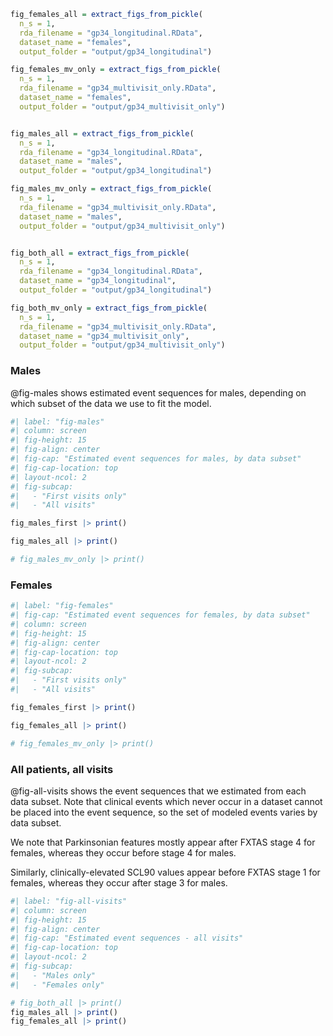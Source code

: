 ```r
fig_females_all = extract_figs_from_pickle(
  n_s = 1,
  rda_filename = "gp34_longitudinal.RData",
  dataset_name = "females",
  output_folder = "output/gp34_longitudinal")

fig_females_mv_only = extract_figs_from_pickle(
  n_s = 1,
  rda_filename = "gp34_multivisit_only.RData",
  dataset_name = "females",
  output_folder = "output/gp34_multivisit_only")


fig_males_all = extract_figs_from_pickle(
  n_s = 1,
  rda_filename = "gp34_longitudinal.RData",
  dataset_name = "males",
  output_folder = "output/gp34_longitudinal")

fig_males_mv_only = extract_figs_from_pickle(
  n_s = 1,
  rda_filename = "gp34_multivisit_only.RData",
  dataset_name = "males",
  output_folder = "output/gp34_multivisit_only")


fig_both_all = extract_figs_from_pickle(
  n_s = 1,
  rda_filename = "gp34_longitudinal.RData",
  dataset_name = "gp34_longitudinal",
  output_folder = "output/gp34_longitudinal")

fig_both_mv_only = extract_figs_from_pickle(
  n_s = 1,
  rda_filename = "gp34_multivisit_only.RData",
  dataset_name = "gp34_multivisit_only",
  output_folder = "output/gp34_multivisit_only")

```

### Males {.appendix}

@fig-males shows estimated event sequences for males, depending on which subset of the data we use to fit the model.

```r
#| label: "fig-males"
#| column: screen
#| fig-height: 15
#| fig-align: center
#| fig-cap: "Estimated event sequences for males, by data subset"
#| fig-cap-location: top
#| layout-ncol: 2
#| fig-subcap:
#|   - "First visits only"
#|   - "All visits" 

fig_males_first |> print()

fig_males_all |> print()

# fig_males_mv_only |> print()

```

### Females {.appendix}

```r
#| label: "fig-females"
#| fig-cap: "Estimated event sequences for females, by data subset"
#| column: screen
#| fig-height: 15
#| fig-align: center
#| fig-cap-location: top
#| layout-ncol: 2
#| fig-subcap:
#|   - "First visits only"
#|   - "All visits" 

fig_females_first |> print()

fig_females_all |> print()

# fig_females_mv_only |> print()

```

### All patients, all visits  {.appendix}

@fig-all-visits shows the event sequences that we estimated from each data subset. Note that clinical events which never occur in a dataset cannot be placed into the event sequence, so the set of modeled events varies by data subset.

We note that Parkinsonian features mostly appear after FXTAS stage 4 for females, whereas they occur before stage 4 for males.

Similarly, clinically-elevated SCL90 values appear before FXTAS stage 1 for females, whereas they occur after stage 3 for males.


```r
#| label: "fig-all-visits"
#| column: screen
#| fig-height: 15
#| fig-align: center
#| fig-cap: "Estimated event sequences - all visits"
#| fig-cap-location: top
#| layout-ncol: 2
#| fig-subcap:
#|   - "Males only" 
#|   - "Females only"

# fig_both_all |> print()
fig_males_all |> print()
fig_females_all |> print()

```
